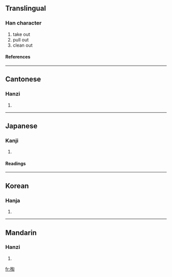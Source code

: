 {{see|搯}}

==Translingual==
===Han character===
{{Han char|rn=64|rad=手|as=08|sn=11|four=5702<sub>0</sub>|canj=手心人山 (QPOU)}}
# take out
# pull out
# clean out
====References====
{{Han ref|kx=0437.090|dkj=12251|dj=0786.130|hdz=31902.060|uh=638F|ud=25487|bh=B1C7|bd=45511}}
----
==Cantonese==
===Hanzi===
{{yue-hanzi|jyut=|y=tou4}}
# {{defn|Cantonese}}
----
==Japanese==
===Kanji===
{{ja-kanji|grade=|rs=手08}}
# {{defn|Japanese}} 
====Readings====
{{ja-readings|on=[[とう]] (tō)|kun=[[えらぶ]] (erabu), [[する]] (suru)}}
----
==Korean==
===Hanja===
{{ko-hanja|hangeul=도|eumhun=|rv=do|mr=to|y=to}}
# {{defn|Korean}}
----
==Mandarin==
===Hanzi===
{{cmn-hanzi|pin=[[tāo]] ([[tao1]])|wg=t'ao<sup>1</sup>}}
# {{defn|Mandarin}}

[[fr:掏]]